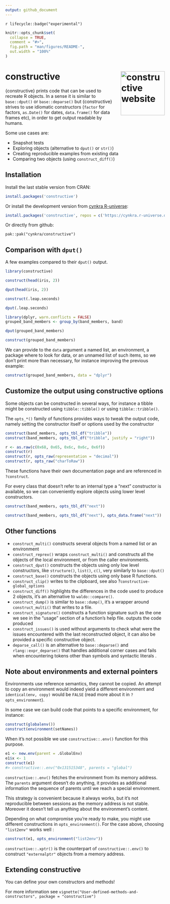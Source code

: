 ```yaml
---
output: github_document
---
```


<!-- README.md is generated from README.Rmd. Please edit that file -->

`r lifecycle::badge("experimental")`

```r
knitr::opts_chunk$set(
  collapse = TRUE,
  comment = "#>",
  fig.path = "man/figures/README-",
  out.width = "100%"
)
```

# constructive <a href="https://cynkra.github.io/constructive/"><img src="man/figures/logo.png" align="right" height="139" alt="constructive website" /></a>

{constructive} prints code that can be used to recreate R objects. In a sense it
is similar to `base::dput()` or `base::deparse()` but {constructive} strives to use idiomatic constructors
(`factor` for factors, `as.Date()` for dates, `data.frame()` for data frames etc),
in order to get output readable by humans.

Some use cases are: 

* Snapshot tests
* Exploring objects (alternative to `dput()` or `str()`)
* Creating reproducible examples from existing data
* Comparing two objects (using `construct_diff()`)

## Installation

Install the last stable version from CRAN:

```r
install.packages('constructive')
```

Or install the development version from [cynkra R-universe](https://cynkra.r-universe.dev):

```r
install.packages('constructive', repos = c('https://cynkra.r-universe.dev', 'https://cloud.r-project.org'))
```

Or directly from github:

```
pak::pak("cynkra/constructive")
```

## Comparison with `dput()`

A few examples compared to their `dput()` output.

```r
library(constructive)

construct(head(iris, 2))

dput(head(iris, 2))

construct(.leap.seconds)

dput(.leap.seconds)

library(dplyr, warn.conflicts = FALSE)
grouped_band_members <- group_by(band_members, band)

dput(grouped_band_members)

construct(grouped_band_members)
```

We can provide to the `data` argument a named list, an environment, a package where to look
for data, or an unnamed list of such items, so we don't print more than necessary, for instance improving the previous example:

```r
construct(grouped_band_members, data = "dplyr")
```

## Customize the output using constructive options

Some objects can be constructed in several ways, for instance a tibble
might be constructed using `tibble::tibble()` or using `tibble::tribble()`.

The `opts_*()` family of functions provides ways to tweak the output code, namely
setting the constructor itself or options used by the constructor

```r
construct(band_members, opts_tbl_df("tribble"))
construct(band_members, opts_tbl_df("tribble", justify = "right"))

r <- as.raw(c(0x68, 0x65, 0x6c, 0x6c, 0x6f))
construct(r)
construct(r, opts_raw(representation = "decimal"))
construct(r, opts_raw("charToRaw"))
```

These functions have their own documentation page and are referenced in `?construct`.

For every class that doesn't refer to an internal type a "next" constructor is
available, so we can conveniently explore objects using lower level constructors.

```r
construct(band_members, opts_tbl_df("next"))

construct(band_members, opts_tbl_df("next"), opts_data.frame("next"))
```
## Other functions

* `construct_multi()` constructs several objects from a named list or an environment
* `construct_reprex()` wraps `construct_multi()`  and constructs all
  the objects of the local environment, or from the caller environments.
* `construct_dput()` constructs the objects using only low level constructors,
   like `structure()`, `list()`, `c()`, very similarly to `base::dput()`
* `construct_base()` constructs the objects using only base R functions.
* `construct_clip()` writes to the clipboard, see also ?`constructive-global_options`
* `construct_diff()` highlights the differences in the code used to produce 2 objects,
  it's an alternative to `waldo::compare()`.
* `construct_dump()` is similar to `base::dump()`, it's a wrapper around `construct_multi()`
  that writes to a file.
* `construct_signature()` constructs a function signature such as the one we see in the
  "usage" section of a function's help file.
outputs the code produced  
* `construct_issues()` is used without arguments to check what were the issues encountered
  with the last reconstructed object, it can also be provided a specific constructive object.
* `deparse_call()` is an alternative to `base::deparse()` and `rlang::expr_deparse()` that 
  handles additional corner cases and fails when encountering tokens other than symbols 
  and syntactic literals .

## Note about environments and external pointers

Environments use reference semantics, they cannot be copied.
An attempt to copy an environment would indeed yield a different environment and `identical(env, copy)` would be `FALSE`
(read more about it in `?opts_environment`).

In some case we can build code that points to a specific environment, for instance:

```r
construct(globalenv())
construct(environment(setNames))
```

When it's not possible we use `constructive::.env()` function for this purpose.

```r
e1 <- new.env(parent = .GlobalEnv)
e1$x <- 1
construct(e1)
#> constructive::.env("0x131515348", parents = "global")
```

`constructive::.env()`  fetches the environment from its memory address. The `parents`
argument doesn't do anything, it provides as additional information the sequence 
of parents until we reach a special environment.

This strategy is convenient because it always works, but it's not reproducible
between sessions as the memory address is not stable. Moreover it doesn't tell
us anything about the environment's content.

Depending on what compromise you're ready to make, you might use different
constructions in `opts_environment()`. For the case above, choosing `"list2env"`
works well :

```r
construct(e1, opts_environment("list2env"))
```

`constructive::.xptr()` is the counterpart of `constructive::.env()`
to construct `"externalptr"` objects from a memory address.

## Extending constructive

You can define your own constructors and methods! 

For more information see `vignette("User-defined-methods-and-constructors", package = "constructive")`
